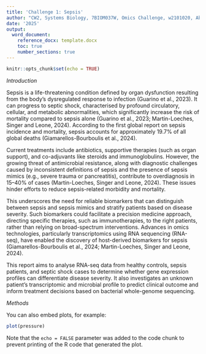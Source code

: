 ```yaml
---
title: 'Challenge 1: Sepsis'
author: "CW2, Systems Biology, 7BIOM037W, Omics Challenge, w2101020, Abioseh Kamara"
date: '2025'
output: 
  word_document:
    reference_docx: template.docx
    toc: true
    number_sections: true
---
```


```r
knitr::opts_chunk$set(echo = TRUE)
```

*Introduction*

Sepsis is a life-threatening condition defined by organ dysfunction resulting from the body’s dysregulated response to infection (Guarino et al., 2023). It can progress to septic shock, characterised by profound circulatory, cellular, and metabolic abnormalities, which significantly increase the risk of mortality compared to sepsis alone (Guarino et al., 2023; Martin-Loeches, Singer and Leone, 2024). According to the first global report on sepsis incidence and mortality, sepsis accounts for approximately 19.7% of all global deaths (Giamarellos-Bourboulis et al., 2024).

Current treatments include antibiotics, supportive therapies (such as organ support), and co-adjuvants like steroids and immunoglobulins. However, the growing threat of antimicrobial resistance, along with diagnostic challenges caused by inconsistent definitions of sepsis and the presence of sepsis mimics (e.g., severe trauma or pancreatitis), contribute to overdiagnosis in 15–40% of cases (Martin-Loeches, Singer and Leone, 2024). These issues hinder efforts to reduce sepsis-related morbidity and mortality.

This underscores the need for reliable biomarkers that can distinguish between sepsis and sepsis mimics and stratify patients based on disease severity. Such biomarkers could facilitate a precision medicine approach, directing specific therapies, such as immunotherapies, to the right patients, rather than relying on broad-spectrum interventions. Advances in omics technologies, particularly transcriptomics using RNA sequencing (RNA-seq), have enabled the discovery of host-derived biomarkers for sepsis (Giamarellos-Bourboulis et al., 2024; Martin-Loeches, Singer and Leone, 2024).

This report aims to analyse RNA-seq data from healthy controls, sepsis patients, and septic shock cases to determine whether gene expression profiles can differentiate disease severity. It also investigates an unknown patient’s transcriptomic and microbial profile to predict clinical outcome and inform treatment decisions based on bacterial whole-genome sequencing.

_Methods_

You can also embed plots, for example:

```r
plot(pressure)
```

Note that the `echo = FALSE` parameter was added to the code chunk to prevent printing of the R code that generated the plot.
